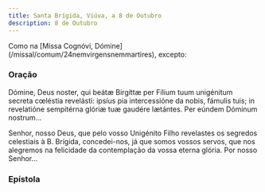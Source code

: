 ```yaml
---
title: Santa Brígida, Viúva, a 8 de Outubro
description: 8 de Outubro
---
```


<aside>
  Como na [Missa Cognóvi, Dómine](/missal/comum/24nemvirgensnemmartires),
  excepto:
</aside>

### Oração

<div class="side-by-side not-content">

Dómine, Deus noster, qui beátæ Birgíttæ per Fílium tuum unigénitum secreta cœléstia revelásti: ipsíus pia intercessióne da nobis, fámulis tuis; in revelatióne sempitérna glóriæ tuæ gaudére lætántes. Per eúndem Dóminum nostrum...

Senhor, nosso Deus, que pelo vosso Unigénito Filho revelastes os segredos celestiais à B. Brígida, concedei-nos, já que somos vossos servos, que nos alegremos na felicidade da contemplação da vossa eterna glória. Por nosso Senhor...

</div>

### Epístola


<LinkCard href="/missal/santos/05-04-1#epístola" title="Santa Mónica, Viúva" />
